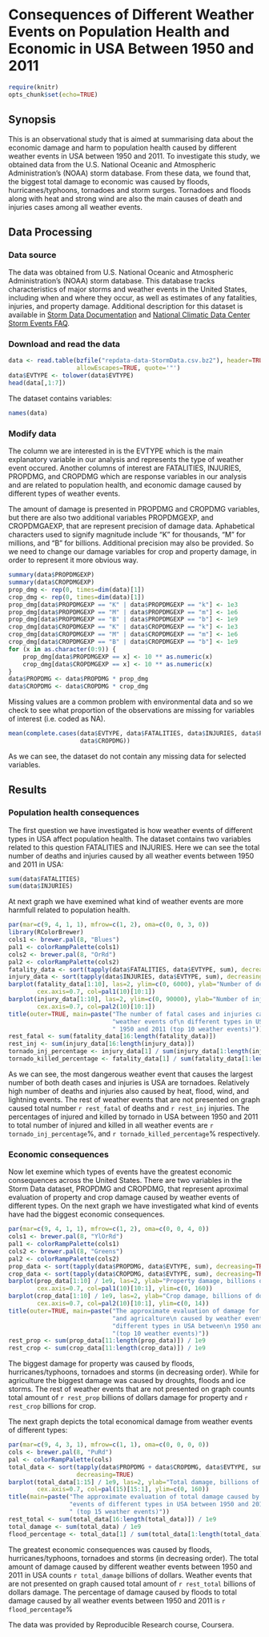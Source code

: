 # Consequences of Different Weather Events on Population Health and Economic in USA Between 1950 and 2011

```r
require(knitr)
opts_chunk$set(echo=TRUE)
```

## Synopsis

This is an observational study that is aimed at summarising data about the economic 
damage and harm to population health caused by different weather events in USA 
between 1950 and 2011. To investigate this study, we obtained data from the U.S. 
National Oceanic and Atmospheric Administration's (NOAA) storm database. From 
these data, we found that, the biggest total damage to economic was caused by 
floods, hurricanes/typhoons, tornadoes and storm surges. Tornadoes and floods 
along with heat and strong wind are also the main causes of death and injuries 
cases among all weather events.

## Data Processing

### Data source

The data was obtained from U.S. National Oceanic and Atmospheric Administration's
(NOAA) storm database. This database tracks characteristics of major storms and 
weather events in the United States, including when and where they occur, as well 
as estimates of any fatalities, injuries, and property damage. Additional 
description for this dataset is available in [Storm Data Documentation](https://d396qusza40orc.cloudfront.net/repdata%2Fpeer2_doc%2Fpd01016005curr.pdf) and [National Climatic Data Center Storm Events FAQ](https://d396qusza40orc.cloudfront.net/repdata%2Fpeer2_doc%2FNCDC%20Storm%20Events-FAQ%20Page.pdf).

### Download and read the data

```r
data <- read.table(bzfile("repdata-data-StormData.csv.bz2"), header=TRUE, sep=",",
                   allowEscapes=TRUE, quote='"')
data$EVTYPE <- tolower(data$EVTYPE)
head(data[,1:7])
```

The dataset contains variables:

```r
names(data)
```

### Modify data

The column we are interested in is the EVTYPE which is the main explanatory 
variable in our analysis and represents the type of weather event occured. 
Another columns of interest are FATALITIES, INJURIES, PROPDMG, and CROPDMG which 
are response variables in our analysis and are related to population health, and 
economic damage caused by different types of weather events.

The amount of damage is presented in PROPDMG and CROPDMG variables, but there are 
also two additional variables PROPDMGEXP, and CROPDMGAEXP, that are represent 
precision of damage data. Aphabetical characters used to signify magnitude include 
“K” for thousands, “M” for millions, and “B” for billions. Additional precision 
may also be provided. So we need to change our damage variables for crop and 
property damage, in order to represent it more obvious way.

```r
summary(data$PROPDMGEXP)
summary(data$CROPDMGEXP)
prop_dmg <- rep(0, times=dim(data)[1])
crop_dmg <- rep(0, times=dim(data)[1])
prop_dmg[data$PROPDMGEXP == "K" | data$PROPDMGEXP == "k"] <- 1e3
prop_dmg[data$PROPDMGEXP == "M" | data$PROPDMGEXP == "m"] <- 1e6
prop_dmg[data$PROPDMGEXP == "B" | data$PROPDMGEXP == "b"] <- 1e9
crop_dmg[data$CROPDMGEXP == "K" | data$CROPDMGEXP == "k"] <- 1e3
crop_dmg[data$CROPDMGEXP == "M" | data$CROPDMGEXP == "m"] <- 1e6
crop_dmg[data$CROPDMGEXP == "B" | data$CROPDMGEXP == "b"] <- 1e9
for (x in as.character(0:9)) {
    prop_dmg[data$PROPDMGEXP == x] <- 10 ** as.numeric(x)
    crop_dmg[data$CROPDMGEXP == x] <- 10 ** as.numeric(x)
}
data$PROPDMG <- data$PROPDMG * prop_dmg
data$CROPDMG <- data$CROPDMG * crop_dmg
```

Missing values are a common problem with environmental data and so we check to 
see what proportion of the observations are missing for variables of interest 
(i.e. coded as NA).

```r
mean(complete.cases(data$EVTYPE, data$FATALITIES, data$INJURIES, data$PROPDMG, 
                    data$CROPDMG))
```

As we can see, the dataset do not contain any missing data for selected variables.

## Results

### Population health consequences

The first question we have investigated is how weather events of different types 
in USA affect population health. The dataset contains two variables related to 
this question FATALITIES and INJURIES. Here we can see the total number of deaths 
and injuries caused by all weather events between 1950 and 2011 in USA:

```r
sum(data$FATALITIES)
sum(data$INJURIES)
```

At next graph we have exemined what kind of weather events are more harmfull 
related to population health.

```r
par(mar=c(9, 4, 1, 1), mfrow=c(1, 2), oma=c(0, 0, 3, 0))
library(RColorBrewer)
cols1 <- brewer.pal(8, "Blues")
pal1 <- colorRampPalette(cols1)
cols2 <- brewer.pal(8, "OrRd")
pal2 <- colorRampPalette(cols2)
fatality_data <- sort(tapply(data$FATALITIES, data$EVTYPE, sum), decreasing=TRUE)
injury_data <- sort(tapply(data$INJURIES, data$EVTYPE, sum), decreasing=TRUE)
barplot(fatality_data[1:10], las=2, ylim=c(0, 6000), ylab="Number of deaths",
        cex.axis=0.7, col=pal1(10)[10:1])
barplot(injury_data[1:10], las=2, ylim=c(0, 90000), ylab="Number of injuries",
        cex.axis=0.7, col=pal2(10)[10:1])
title(outer=TRUE, main=paste("The number of fatal cases and injuries caused by ",
                             "weather events of\n different types in USA between",
                             " 1950 and 2011 (top 10 weather events)"))
rest_fatal <- sum(fatality_data[16:length(fatality_data)])
rest_inj <- sum(injury_data[16:length(injury_data)])
tornado_inj_percentage <- injury_data[1] / sum(injury_data[1:length(injury_data)]) * 100
tornado_killed_percentage <- fatality_data[1] / sum(fatality_data[1:length(fatality_data)]) * 100
```

As we can see, the most dangerous weather event that causes the largest number of 
both death cases and injuries is USA are tornadoes. Relatively high number of 
deaths and injuries also caused by heat, flood, wind, and lightning events. The 
rest of weather events that are not presented on graph caused total number `r rest_fatal` 
of deaths and `r rest_inj` injuries. The percentages of injured and killed by 
tornado in USA between 1950 and 2011 to total number of injured and killed in all 
weather events are `r tornado_inj_percentage`%, and `r tornado_killed_percentage`% respectively.

### Economic consequences

Now let exemine which types of events have the greatest economic consequences 
across the United States. There are two variables in the Storm Data dataset, 
PROPDMG and CROPDMG, that represent aproximal evaluation of property and crop 
damage caused by weather events of different types. On the next graph we have 
investigated what kind of events have had the biggest economic consequences.

```r
par(mar=c(9, 4, 1, 1), mfrow=c(1, 2), oma=c(0, 0, 4, 0))
cols1 <- brewer.pal(8, "YlOrRd")
pal1 <- colorRampPalette(cols1)
cols2 <- brewer.pal(8, "Greens")
pal2 <- colorRampPalette(cols2)
prop_data <- sort(tapply(data$PROPDMG, data$EVTYPE, sum), decreasing=TRUE)
crop_data <- sort(tapply(data$CROPDMG, data$EVTYPE, sum), decreasing=TRUE)
barplot(prop_data[1:10] / 1e9, las=2, ylab="Property damage, billions of dollars",
        cex.axis=0.7, col=pal1(10)[10:1], ylim=c(0, 160))
barplot(crop_data[1:10] / 1e9, las=2, ylab="Crop damage, billions of dollars",
        cex.axis=0.7, col=pal2(10)[10:1], ylim=c(0, 14))
title(outer=TRUE, main=paste("The approximate evaluation of damage for property ", 
                             "and agricalture\n caused by weather events of ",
                             "different types in USA between\n 1950 and 2011",
                             "(top 10 weather events)"))
rest_prop <- sum(prop_data[11:length(prop_data)]) / 1e9
rest_crop <- sum(crop_data[11:length(crop_data)]) / 1e9
```

The biggest damage for property was caused by floods, hurricanes/typhoons, 
tornadoes and storms (in decreasing order). While for agriculture the biggest 
damage was caused by droughts, floods and ice storms. The rest of weather events 
that are not presented on graph counts total amount of `r rest_prop` billions of 
dollars damage for property and `r rest_crop` billions for crop.

The next graph depicts the total economical damage from weather events of 
different types:

```r
par(mar=c(9, 4, 3, 1), mfrow=c(1, 1), oma=c(0, 0, 0, 0))
cols <- brewer.pal(8, "PuRd")
pal <- colorRampPalette(cols)
total_data <- sort(tapply(data$PROPDMG + data$CROPDMG, data$EVTYPE, sum), 
                   decreasing=TRUE)
barplot(total_data[1:15] / 1e9, las=2, ylab="Total damage, billions of dollars",
        cex.axis=0.7, col=pal(15)[15:1], ylim=c(0, 160))
title(main=paste("The approximate evaluation of total damage caused by weather\n",
                 "events of different types in USA between 1950 and 2011\n",
                 " (top 15 weather events)"))
rest_total <- sum(total_data[16:length(total_data)]) / 1e9
total_damage <- sum(total_data) / 1e9
flood_percentage <- total_data[1] / sum(total_data[1:length(total_data)]) * 100 
```

The greatest economic consequences was caused by floods, hurricanes/typhoons, 
tornadoes and storms (in decreasing order). The total amount of damage caused by 
different weather events between 1950 and 2011 in USA counts `r total_damage` 
billions of dollars. Weather events that are not presented on graph caused total 
amount of `r rest_total` billions of dollars damage. The percentage of damage 
caused by floods to total damage caused by all weather events between 1950 and 
2011 is `r flood_percentage`%



The data was provided by Reproducible Research course, Coursera.
